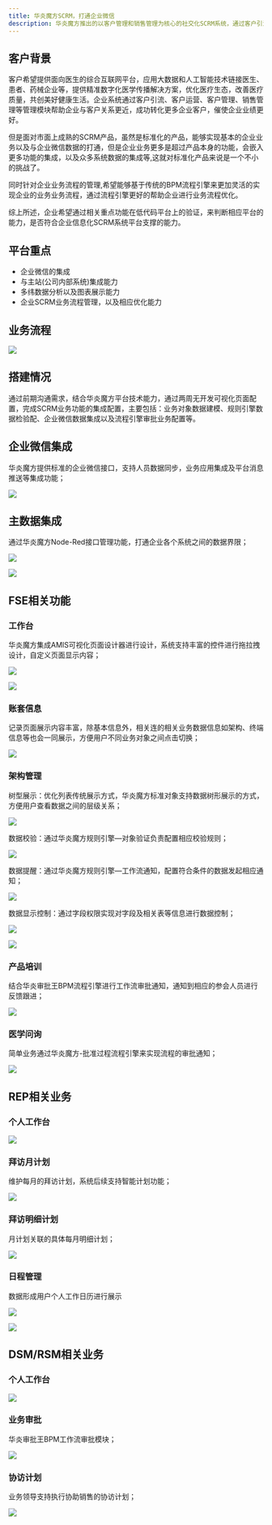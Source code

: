 ```yaml
---
title: 华炎魔方SCRM，打通企业微信
description: 华炎魔方推出的以客户管理和销售管理为核心的社交化SCRM系统，通过客户引流、客户运营、客户管理、销售管理等管理模块帮助企业与客户关系更近，成功转化更多企业客户，催使企业业绩更好；针对个性化业务华炎魔方快速调整，适配企业业务管理。
---
```


## 客户背景

客户希望提供面向医生的综合互联网平台，应用大数据和人工智能技术链接医生、患者、药械企业等，提供精准数字化医学传播解决方案，优化医疗生态，改善医疗质量，共创美好健康生活。企业系统通过客户引流、客户运营、客户管理、销售管理等管理模块帮助企业与客户关系更近，成功转化更多企业客户，催使企业业绩更好。

但是面对市面上成熟的SCRM产品，虽然是标准化的产品，能够实现基本的企业业务以及与企业微信数据的打通，但是企业业务更多是超过产品本身的功能，会嵌入更多功能的集成，以及众多系统数据的集成等,这就对标准化产品来说是一个不小的挑战了。

同时针对企业业务流程的管理,希望能够基于传统的BPM流程引擎来更加灵活的实现企业的业务业务流程，通过流程引擎更好的帮助企业进行业务流程优化。

综上所述，企业希望通过相关重点功能在低代码平台上的验证，来判断相应平台的能力，是否符合企业信息化SCRM系统平台支撑的能力。

## 平台重点

* 企业微信的集成
* 与主站(公司内部系统)集成能力
* 多纬数据分析以及图表展示能力
* 企业SCRM业务流程管理，以及相应优化能力

## 业务流程

 ![](https://console.steedos.cn/api/files/images/k45xjLo4y4KptRdRY)

## 搭建情况

通过前期沟通需求，结合华炎魔方平台技术能力，通过两周无开发可视化页面配置，完成SCRM业务功能的集成配置，主要包括：业务对象数据建模、规则引擎数据检验配、企业微信数据集成以及流程引擎审批业务配置等。

## 企业微信集成

华炎魔方提供标准的企业微信接口，支持人员数据同步，业务应用集成及平台消息推送等集成功能；

 ![](https://console.steedos.cn/api/files/images/vjC2rMLGgYmbQuPFu)

## 主数据集成

通过华炎魔方Node-Red接口管理功能，打通企业各个系统之间的数据界限；

 ![](https://console.steedos.cn/api/files/images/MoCQpvhzrHBHmFdqF)

 ![](https://console.steedos.cn/api/files/images/fLW3x6LD5YhaZcix5)

## FSE相关功能

### 工作台

华炎魔方集成AMIS可视化页面设计器进行设计，系统支持丰富的控件进行拖拉拽设计，自定义页面显示内容；

 ![](https://console.steedos.cn/api/files/images/ouvbgLXErpCBy2s8u)

 ![](https://console.steedos.cn/api/files/images/zy93Har8sJkdYcLXL)

### 账套信息

记录页面展示内容丰富，除基本信息外，相关连的相关业务数据信息如架构、终端信息等也会一同展示，方便用户不同业务对象之间点击切换；

 ![](https://console.steedos.cn/api/files/images/Q2ycZEbjdgWzJq9bs)

### 架构管理

树型展示：优化列表传统展示方式，华炎魔方标准对象支持数据树形展示的方式，方便用户查看数据之间的层级关系；

 ![](https://console.steedos.cn/api/files/images/CSqa3EriD5mvAyTra)

数据校验：通过华炎魔方规则引擎—对象验证负责配置相应校验规则；

 ![](https://console.steedos.cn/api/files/images/eYsd2PHCEordrzW4s)

数据提醒：通过华炎魔方规则引擎—工作流通知，配置符合条件的数据发起相应通知；

 ![](https://console.steedos.cn/api/files/images/YiufeSMsWbrkE89ER)

数据显示控制：通过字段权限实现对字段及相关表等信息进行数据控制；

 ![](https://console.steedos.cn/api/files/images/p8SXRhq5Aj6TXyefq)

 ![](https://console.steedos.cn/api/files/images/oSdmjfzJyWLPLeNrz)

### 产品培训

结合华炎审批王BPM流程引擎进行工作流审批通知，通知到相应的参会人员进行反馈跟进；

 ![](https://console.steedos.cn/api/files/images/p6j3d3pZFiKiYh6Mt)

### 医学问询

简单业务通过华炎魔方-批准过程流程引擎来实现流程的审批通知；

 ![](https://console.steedos.cn/api/files/images/vt9NWAZvwST3KPr6y)

## REP相关业务

### 个人工作台

 ![](https://console.steedos.cn/api/files/images/coHBMHK5AFx7S5hYh)

### 拜访月计划

维护每月的拜访计划，系统后续支持智能计划功能；

 ![](https://console.steedos.cn/api/files/images/aK3iWXWiBL4suvx7W)

### 拜访明细计划

月计划关联的具体每月明细计划；

 ![](https://console.steedos.cn/api/files/images/MbPctfgwBp5KPA4tp)

### 日程管理

数据形成用户个人工作日历进行展示

 ![](https://console.steedos.cn/api/files/images/yKxNcysQQwarTH7JZ)

 ![](https://console.steedos.cn/api/files/images/FJhnsSDNdSKTDuyb5)

## DSM/RSM相关业务

### 个人工作台

 ![](https://console.steedos.cn/api/files/images/wcJ4J4w44JmhHnyBN)

### 业务审批

华炎审批王BPM工作流审批模块；

 ![](https://console.steedos.cn/api/files/images/8QpEpWnXkRSHxL8tG)

### 协访计划

业务领导支持执行协助销售的协访计划； 

 ![](https://console.steedos.cn/api/files/images/XwEgv7FfAn4mayMWG)
